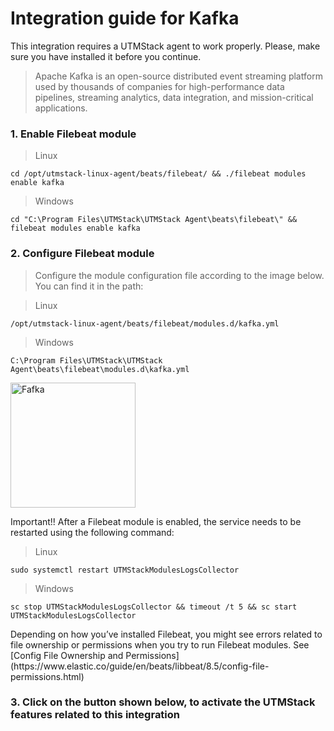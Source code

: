 # Integration guide for Kafka


<Warning>
    This integration requires a UTMStack agent to work properly. Please, make sure you have installed it before you continue.
</Warning>

> Apache Kafka is an open-source distributed event streaming platform used by thousands of companies for high-performance data pipelines, streaming analytics, data integration, and mission-critical applications.

### 1. Enable Filebeat module

> Linux

```
cd /opt/utmstack-linux-agent/beats/filebeat/ && ./filebeat modules enable kafka
```

> Windows

```
cd "C:\Program Files\UTMStack\UTMStack Agent\beats\filebeat\" && filebeat modules enable kafka
```

### 2. Configure Filebeat module

> Configure the module configuration file according to the image below. You can find it in the path:

> Linux

```
/opt/utmstack-linux-agent/beats/filebeat/modules.d/kafka.yml
```

> Windows

```
C:\Program Files\UTMStack\UTMStack Agent\beats\filebeat\modules.d\kafka.yml
```

<img
  height="200"
  className="block rounded-xl"
  src="/assets/images/integrations/kafka/config-kafka.png"
  alt="Fafka"
/>

<Note>
    Important!! After a Filebeat module is enabled, the service needs to be restarted using the following command:   
</Note>

> Linux

```
sudo systemctl restart UTMStackModulesLogsCollector
```

> Windows

```
sc stop UTMStackModulesLogsCollector && timeout /t 5 && sc start UTMStackModulesLogsCollector
```

<Warning>
    Depending on how you’ve installed Filebeat, you might see errors related to file ownership or permissions when you try to run Filebeat modules. See [Config File Ownership and Permissions](https://www.elastic.co/guide/en/beats/libbeat/8.5/config-file-permissions.html)
</Warning>

### 3. Click on the button shown below, to activate the UTMStack features related to this integration
